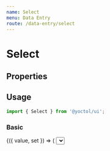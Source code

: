 ```yaml
---
name: Select
menu: Data Entry
route: /data-entry/select
---
```



# Select

## Properties

<PropsTable of={Select} />

## Usage

```js
import { Select } from '@yoctol/ui';
```

### Basic

<Playground>
  <Value initial={{ label: 'Item 1', value: 1 }}>
    {({ value, set }) => (
      <Select
        value={value}
        onChange={option => set(option)}
        options={[
          {
            label: 'Item 1',
            val: 1
          },
          {
            label: 'Item 2',
            val: 2
          },
          {
            label: 'Item 3',
            val: 3
          },
          {
            label: 'Item 4',
            val: 4
          },
          {
            label: 'Item 5',
            val: 5
          }
        ]}
      />
    )}
  </Value>
</Playground>

